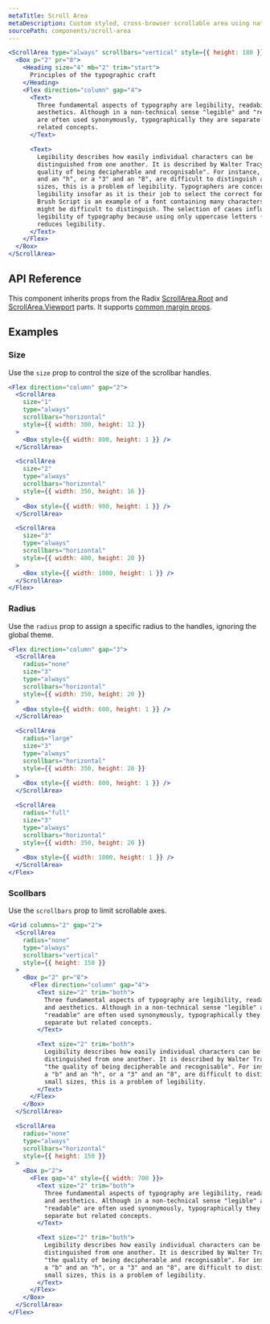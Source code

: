 ```yaml
---
metaTitle: Scroll Area
metaDescription: Custom styled, cross-browser scrollable area using native functionality.
sourcePath: components/scroll-area
---
```


```jsx live=true
<ScrollArea type="always" scrollbars="vertical" style={{ height: 180 }}>
  <Box p="2" pr="8">
    <Heading size="4" mb="2" trim="start">
      Principles of the typographic craft
    </Heading>
    <Flex direction="column" gap="4">
      <Text>
        Three fundamental aspects of typography are legibility, readability, and
        aesthetics. Although in a non-technical sense "legible" and "readable"
        are often used synonymously, typographically they are separate but
        related concepts.
      </Text>

      <Text>
        Legibility describes how easily individual characters can be
        distinguished from one another. It is described by Walter Tracy as "the
        quality of being decipherable and recognisable". For instance, if a "b"
        and an "h", or a "3" and an "8", are difficult to distinguish at small
        sizes, this is a problem of legibility. Typographers are concerned with
        legibility insofar as it is their job to select the correct font to use.
        Brush Script is an example of a font containing many characters that
        might be difficult to distinguish. The selection of cases influences the
        legibility of typography because using only uppercase letters (all-caps)
        reduces legibility.
      </Text>
    </Flex>
  </Box>
</ScrollArea>
```

## API Reference

This component inherits props from the Radix [ScrollArea.Root](/primitives/docs/components/scroll-area#root) and [ScrollArea.Viewport](/primitives/docs/components/scroll-area#viewport) parts. It supports [common margin props](/themes/docs/theme/layout#margin-props).

<ThemesPropsTable name="scrollArea" />

## Examples

### Size

Use the `size` prop to control the size of the scrollbar handles.

```jsx live=true
<Flex direction="column" gap="2">
  <ScrollArea
    size="1"
    type="always"
    scrollbars="horizontal"
    style={{ width: 300, height: 12 }}
  >
    <Box style={{ width: 800, height: 1 }} />
  </ScrollArea>

  <ScrollArea
    size="2"
    type="always"
    scrollbars="horizontal"
    style={{ width: 350, height: 16 }}
  >
    <Box style={{ width: 900, height: 1 }} />
  </ScrollArea>

  <ScrollArea
    size="3"
    type="always"
    scrollbars="horizontal"
    style={{ width: 400, height: 20 }}
  >
    <Box style={{ width: 1000, height: 1 }} />
  </ScrollArea>
</Flex>
```

### Radius

Use the `radius` prop to assign a specific radius to the handles, ignoring the global theme.

```jsx live=true
<Flex direction="column" gap="3">
  <ScrollArea
    radius="none"
    size="3"
    type="always"
    scrollbars="horizontal"
    style={{ width: 350, height: 20 }}
  >
    <Box style={{ width: 600, height: 1 }} />
  </ScrollArea>

  <ScrollArea
    radius="large"
    size="3"
    type="always"
    scrollbars="horizontal"
    style={{ width: 350, height: 20 }}
  >
    <Box style={{ width: 800, height: 1 }} />
  </ScrollArea>

  <ScrollArea
    radius="full"
    size="3"
    type="always"
    scrollbars="horizontal"
    style={{ width: 350, height: 20 }}
  >
    <Box style={{ width: 1000, height: 1 }} />
  </ScrollArea>
</Flex>
```

### Scollbars

Use the `scrollbars` prop to limit scrollable axes.

```jsx live=true
<Grid columns="2" gap="2">
  <ScrollArea
    radius="none"
    type="always"
    scrollbars="vertical"
    style={{ height: 150 }}
  >
    <Box p="2" pr="8">
      <Flex direction="column" gap="4">
        <Text size="2" trim="both">
          Three fundamental aspects of typography are legibility, readability,
          and aesthetics. Although in a non-technical sense "legible" and
          "readable" are often used synonymously, typographically they are
          separate but related concepts.
        </Text>

        <Text size="2" trim="both">
          Legibility describes how easily individual characters can be
          distinguished from one another. It is described by Walter Tracy as
          "the quality of being decipherable and recognisable". For instance, if
          a "b" and an "h", or a "3" and an "8", are difficult to distinguish at
          small sizes, this is a problem of legibility.
        </Text>
      </Flex>
    </Box>
  </ScrollArea>

  <ScrollArea
    radius="none"
    type="always"
    scrollbars="horizontal"
    style={{ height: 150 }}
  >
    <Box p="2">
      <Flex gap="4" style={{ width: 700 }}>
        <Text size="2" trim="both">
          Three fundamental aspects of typography are legibility, readability,
          and aesthetics. Although in a non-technical sense "legible" and
          "readable" are often used synonymously, typographically they are
          separate but related concepts.
        </Text>

        <Text size="2" trim="both">
          Legibility describes how easily individual characters can be
          distinguished from one another. It is described by Walter Tracy as
          "the quality of being decipherable and recognisable". For instance, if
          a "b" and an "h", or a "3" and an "8", are difficult to distinguish at
          small sizes, this is a problem of legibility.
        </Text>
      </Flex>
    </Box>
  </ScrollArea>
</Flex>
```
